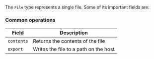 The `File` type represents a single file. Some of its important fields are:

### Common operations

| Field | Description |
|-------|-------------|
| `contents` | Returns the contents of the file |
| `export` | Writes the file to a path on the host |
